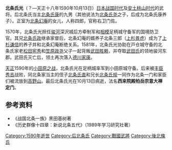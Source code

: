 {{japanese|japanese=北条 氏光|kana=ほうじょう　うじみつ|romaji=Hojyo Ujimitsu}}

'''北条氏光'''（？—天正十八年1590年10月13日）[[日本战国时代|日本战国时代]]及[[安土桃山时代|安土桃山时代]]的武将。后北条氏当主[[北条氏康|北条氏康]]的九男（其他说法为[[北条氏尧|北条氏尧]]之子，后成为北条氏康养子）。正室为[[北条幻庵|北条幻庵]]的女儿，人称四郎，官称右卫门佐。

1570年，北条氏光担任[[骏河|骏河]]深沢城后方牵制军和[[相模|相模]]足柄城守备军的国境防卫官。其兄[[北条氏政|北条氏政]]继承家督后，北条幻庵的婿养子北条三郎（[[上杉景虎|上杉景虎]]）成为了[[上杉谦信|上杉谦信]]的养子并和北条幻庵断绝关系。1581年，北条氏光协助在戸仓城守备的北条氏家老[[松田宪秀|松田宪秀]]和[[笠原政尧|笠原政尧]]父子一起背叛[[武田胜赖|武田胜赖]]，并夺取[[武田氏|武田氏]]的领地骏河东郡。武田氏灭亡后，领土再次落入[[德川家康|德川家康]]。

[[天正_(日本)|天正]]1590年的[[小田原之战|小田原之战]]，北条氏光在足柄城率军到小田原城守备。后来被[[丰臣秀吉|丰臣秀吉]]战败，同北条家当主的侄子[[北条氏直|北条氏直]]和兄长[[北条氏规|北条氏规]]一同作为北条一门和家臣们被流放到[[高野山|高野山]]。最后北条氏光在10月13日病逝，法名'''西来院殿柏岳宗意大禅定门'''。

==参考资料==
*《战国北条一族》黑田基树著
*《历史群像十四章：新说北条五代》（1989年学习研究社著）

[[Category:1590年逝世|Category:1590年逝世]]
[[Category:后北条氏|Category:后北条氏]]
[[Category:戰國武將|Category:戰國武將]]
[[Category:後北條氏|Category:後北條氏]]